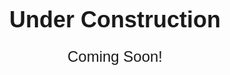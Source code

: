 <html>
<head>
    <title>Under Construction</title>
    <style>
        body {
            text-align: center;
            padding: 100px;
            font-family: Arial, sans-serif;
        }
        h1 {
            font-size: 36px;
            margin-bottom: 20px;
        }
        p {
            font-size: 24px;
        }
    </style>
</head>
<body>
    <h1>Under Construction</h1>
    <p>Coming Soon!</p>
</body>
</html>